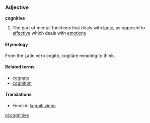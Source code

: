 ===Adjective===
'''cognitive'''

#The part of mental functions that deals with [[logic]], as opposed to [[affective]] which deals with [[emotion]]s
====Etymology====
From the Latin verb cogitō, cogitāre meaning to think.

====Related terms====
*[[cognate]]
*[[cognition]]

==== Translations ====
*Finnish: [[kognitiivinen]]

[[pl:cognitive]]